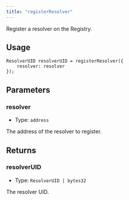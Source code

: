```yaml
---
title: "registerResolver"
---
```


Register a resolver on the Registry.

## Usage

```solidity
ResolverUID resolverUID = registerResolver({
    resolver: resolver
});
```

## Parameters

### resolver

- Type: `address`

The address of the resolver to register.

## Returns

### resolverUID

- Type: `ResolverUID | bytes32`

The resolver UID.
